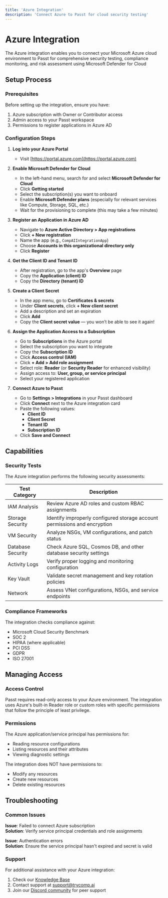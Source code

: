 ```yaml
---
title: 'Azure Integration'
description: 'Connect Azure to Passt for cloud security testing'
---
```


# Azure Integration

The Azure integration enables you to connect your Microsoft Azure cloud environment to Passt for comprehensive security testing, compliance monitoring, and risk assessment using Microsoft Defender for Cloud

## Setup Process

### Prerequisites

Before setting up the integration, ensure you have:

1. Azure subscription with Owner or Contributor access
2. Admin access to your Passt workspace
3. Permissions to register applications in Azure AD

### Configuration Steps

1. **Log into your Azure Portal**
   - Visit [https://portal.azure.com](https://portal.azure.com)

2. **Enable Microsoft Defender for Cloud**
   - In the left-hand menu, search for and select **Microsoft Defender for Cloud**
   - Click **Getting started**
   - Select the subscription(s) you want to onboard
   - Enable **Microsoft Defender plans** (especially for relevant services like Compute, Storage, SQL, etc.)
   - Wait for the provisioning to complete (this may take a few minutes)

3. **Register an Application in Azure AD**
   - Navigate to **Azure Active Directory > App registrations**
   - Click **+ New registration**
   - Name the app (e.g., `CompAIIntegrationApp`)
   - Choose **Accounts in this organizational directory only**
   - Click **Register**

4. **Get the Client ID and Tenant ID**
   - After registration, go to the app's **Overview** page
   - Copy the **Application (client) ID**
   - Copy the **Directory (tenant) ID**

5. **Create a Client Secret**
   - In the app menu, go to **Certificates & secrets**
   - Under **Client secrets**, click **+ New client secret**
   - Add a description and set an expiration
   - Click **Add**
   - Copy the **Client secret value** — you won’t be able to see it again!

6. **Assign the Application Access to a Subscription**
   - Go to **Subscriptions** in the Azure portal
   - Select the subscription you want to integrate
   - Copy the **Subscription ID**
   - Click **Access control (IAM)**
   - Click **+ Add > Add role assignment**
   - Select role: **Reader** (or **Security Reader** for enhanced visibility)
   - Assign access to: **User, group, or service principal**
   - Select your registered application

7. **Connect Azure to Passt**
   - Go to **Settings > Integrations** in your Passt dashboard
   - Click **Connect** next to the Azure integration card
   - Paste the following values:
     - **Client ID**
     - **Client Secret**
     - **Tenant ID**
     - **Subscription ID**
   - Click **Save and Connect**

## Capabilities

### Security Tests

The Azure integration performs the following security assessments:

| Test Category     | Description                                                               |
| ----------------- | ------------------------------------------------------------------------- |
| IAM Analysis      | Review Azure AD roles and custom RBAC assignments                         |
| Storage Security  | Identify improperly configured storage account permissions and encryption |
| VM Security       | Analyze NSGs, VM configurations, and patch status                         |
| Database Security | Check Azure SQL, Cosmos DB, and other database security settings          |
| Activity Logs     | Verify proper logging and monitoring configuration                        |
| Key Vault         | Validate secret management and key rotation policies                      |
| Network           | Assess VNet configurations, NSGs, and service endpoints                   |

### Compliance Frameworks

The integration checks compliance against:

- Microsoft Cloud Security Benchmark
- SOC 2
- HIPAA (where applicable)
- PCI DSS
- GDPR
- ISO 27001

## Managing Access

### Access Control

Passt requires read-only access to your Azure environment. The integration uses Azure's built-in Reader role or custom roles with specific permissions that follow the principle of least privilege.

### Permissions

The Azure application/service principal has permissions for:

- Reading resource configurations
- Listing resources and their attributes
- Viewing diagnostic settings

The integration does NOT have permissions to:

- Modify any resources
- Create new resources
- Delete existing resources

## Troubleshooting

### Common Issues

**Issue**: Failed to connect Azure subscription  
**Solution**: Verify service principal credentials and role assignments

**Issue**: Authentication errors  
**Solution**: Ensure the service principal hasn't expired and secret is valid

### Support

For additional assistance with your Azure integration:

1. Check our [Knowledge Base](https://help.trycomp.ai/azure-integration)
2. Contact support at [support@trycomp.ai](mailto:support@trycomp.ai)
3. Join our [Discord community](https://discord.gg/compai) for peer support
